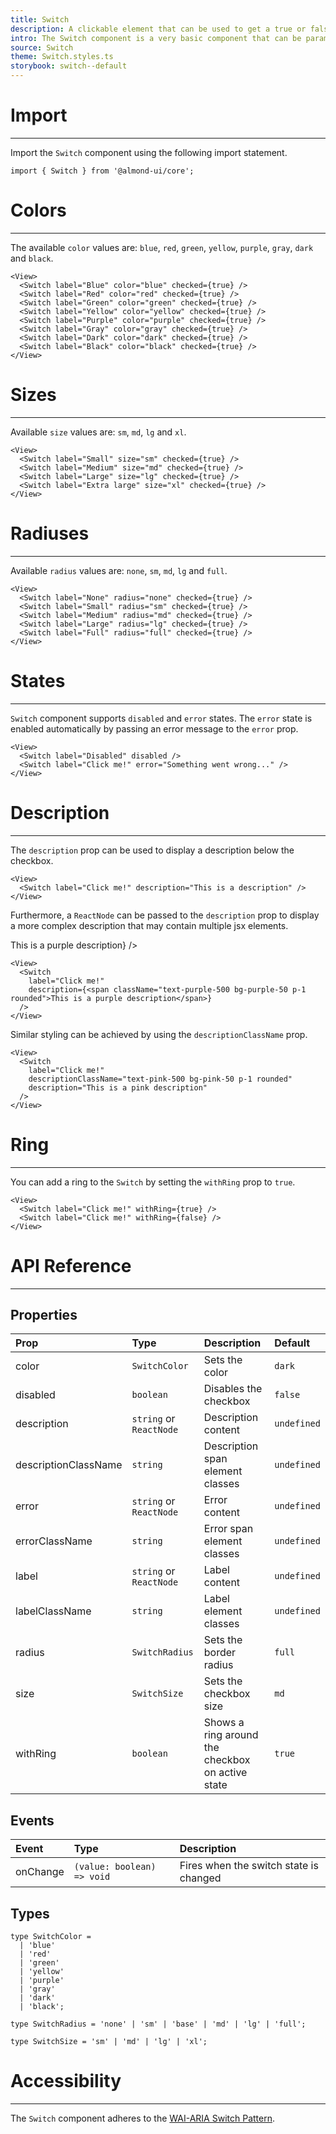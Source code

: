 ```yaml
---
title: Switch
description: A clickable element that can be used to get a true or false value.
intro: The Switch component is a very basic component that can be parametrized by its size, tone, shadow and other properties.
source: Switch
theme: Switch.styles.ts
storybook: switch--default
---
```


# Import
---
Import the `Switch` component using the following import statement.

```tsx
import { Switch } from '@almond-ui/core';
```

# Colors
---
The available `color` values are: `blue`, `red`, `green`, `yellow`, `purple`, `gray`, `dark` and `black`.

<View>
  <Switch label="Blue" color="blue" checked={true} />
  <Switch label="Red" color="red" checked={true} />
  <Switch label="Green" color="green" checked={true} />
  <Switch label="Yellow" color="yellow" checked={true} />
  <Switch label="Purple" color="purple" checked={true} />
  <Switch label="Gray" color="gray" checked={true} />
  <Switch label="Dark" color="dark" checked={true} />
  <Switch label="Black" color="black" checked={true} />
</View>

```tsx
<View>
  <Switch label="Blue" color="blue" checked={true} />
  <Switch label="Red" color="red" checked={true} />
  <Switch label="Green" color="green" checked={true} />
  <Switch label="Yellow" color="yellow" checked={true} />
  <Switch label="Purple" color="purple" checked={true} />
  <Switch label="Gray" color="gray" checked={true} />
  <Switch label="Dark" color="dark" checked={true} />
  <Switch label="Black" color="black" checked={true} />
</View>
```

# Sizes
---
Available `size` values are: `sm`, `md`, `lg` and `xl`.

<View>
  <Switch label="Small" size="sm" checked={true} />
  <Switch label="Medium" size="md" checked={true} />
  <Switch label="Large" size="lg" checked={true} />
  <Switch label="Extra large" size="xl" checked={true} />
</View>

```tsx
<View>
  <Switch label="Small" size="sm" checked={true} />
  <Switch label="Medium" size="md" checked={true} />
  <Switch label="Large" size="lg" checked={true} />
  <Switch label="Extra large" size="xl" checked={true} />
</View>
```

# Radiuses
---
Available `radius` values are: `none`, `sm`, `md`, `lg` and `full`.

<View>
  <Switch label="None" radius="none" checked={true} />
  <Switch label="Small" radius="sm" checked={true} />
  <Switch label="Medium" radius="md" checked={true} />
  <Switch label="Large" radius="lg" checked={true} />
  <Switch label="Full" radius="full" checked={true} />
</View>

```tsx
<View>
  <Switch label="None" radius="none" checked={true} />
  <Switch label="Small" radius="sm" checked={true} />
  <Switch label="Medium" radius="md" checked={true} />
  <Switch label="Large" radius="lg" checked={true} />
  <Switch label="Full" radius="full" checked={true} />
</View>
```

# States
---
`Switch` component supports `disabled` and `error` states. The `error` state is enabled automatically by passing an error message to the `error` prop.

<View>
  <Switch label="Disabled" disabled />
  <Switch label="Click me!" error="Something went wrong..." />
</View>

```tsx
<View>
  <Switch label="Disabled" disabled />
  <Switch label="Click me!" error="Something went wrong..." />
</View>
```

# Description
---
The `description` prop can be used to display a description below the checkbox.

<View>
  <Switch label="Click me!" description="This is a description" />
</View>

```tsx
<View>
  <Switch label="Click me!" description="This is a description" />
</View>
```

Furthermore, a `ReactNode` can be passed to the `description` prop to display a more complex description that may contain multiple jsx elements.

<View>
  <Switch label="Click me!" description={<span
    className="text-purple-500 bg-purple-50 p-1 rounded">This is a purple description</span>} />
</View>

```tsx
<View>
  <Switch
    label="Click me!"
    description={<span className="text-purple-500 bg-purple-50 p-1 rounded">This is a purple description</span>}
  />
</View>
```

Similar styling can be achieved by using the `descriptionClassName` prop.

<View>
  <Switch label="Click me!"
          descriptionClassName="text-pink-500 bg-pink-50 p-1 rounded"
          description="This is a pink description" />
</View>

```tsx
<View>
  <Switch
    label="Click me!"
    descriptionClassName="text-pink-500 bg-pink-50 p-1 rounded"
    description="This is a pink description"
  />
</View>
```

# Ring
---
You can add a ring to the `Switch` by setting the `withRing` prop to `true`.

<View>
  <Switch label="Click me!" withRing={true} />
  <Switch label="Click me!" withRing={false} />
</View>

```tsx
<View>
  <Switch label="Click me!" withRing={true} />
  <Switch label="Click me!" withRing={false} />
</View>
```

# API Reference
---
## Properties

| Prop                 | Type                    | Description                                      | Default     |
|:---------------------|:------------------------|:-------------------------------------------------|:------------|
| color                | `SwitchColor`           | Sets the color                                   | `dark`      |
| disabled             | `boolean`               | Disables the checkbox                            | `false`     |
| description          | `string` or `ReactNode` | Description content                              | `undefined` |
| descriptionClassName | `string`                | Description span element classes                 | `undefined` |
| error                | `string` or `ReactNode` | Error content                                    | `undefined` |
| errorClassName       | `string`                | Error span element classes                       | `undefined` |
| label                | `string` or `ReactNode` | Label content                                    | `undefined` |
| labelClassName       | `string`                | Label element classes                            | `undefined` |
| radius               | `SwitchRadius`          | Sets the border radius                           | `full`      |
| size                 | `SwitchSize`            | Sets the checkbox size                           | `md`        |
| withRing             | `boolean`               | Shows a ring around the checkbox on active state | `true`      |

## Events

| Event    | Type                       | Description                              |
|:---------|:---------------------------|:-----------------------------------------|
| onChange | `(value: boolean) => void` | Fires when the switch state is changed   |

## Types

```tsx
type SwitchColor =
  | 'blue'
  | 'red'
  | 'green'
  | 'yellow'
  | 'purple'
  | 'gray'
  | 'dark'
  | 'black';
```

```tsx
type SwitchRadius = 'none' | 'sm' | 'base' | 'md' | 'lg' | 'full';
```

```tsx
type SwitchSize = 'sm' | 'md' | 'lg' | 'xl';
```

# Accessibility
---
The `Switch` component adheres to the [WAI-ARIA Switch Pattern](https://www.w3.org/WAI/ARIA/apg/patterns/switch/).

